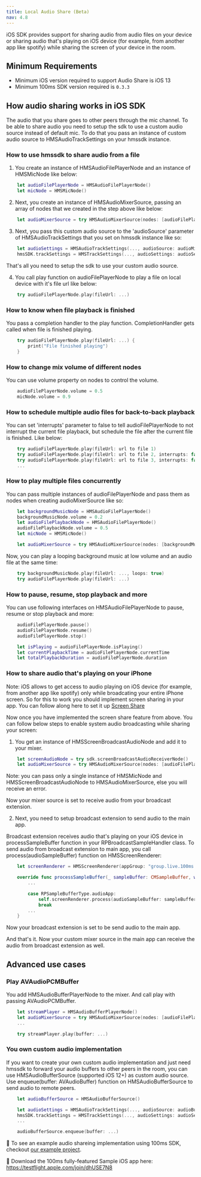 ```yaml
---
title: Local Audio Share (Beta)
nav: 4.8
---
```


iOS SDK provides support for sharing audio from audio files on your device or sharing audio that's playing on iOS device (for example, from another app like spotify) while sharing the screen of your device in the room.

## Minimum Requirements

-   Minimum iOS version required to support Audio Share is iOS 13
-   Minimum 100ms SDK version required is `0.3.3`

## How audio sharing works in iOS SDK

The audio that you share goes to other peers through the mic channel. To be able to share audio you need to setup the sdk to use a custom audio source instead of default mic. To do that you pass an instance of custom audio source to HMSAudioTrackSettings on your hmssdk instance.

### How to use hmssdk to share audio from a file

1. You create an instance of HMSAudioFilePlayerNode and an instance of HMSMicNode like below:

```swift
    let audioFilePlayerNode = HMSAudioFilePlayerNode()
    let micNode = HMSMicNode()
```

2. Next, you create an instance of HMSAudioMixerSource, passing an array of nodes that we created in the step above like below:

```swift
    let audioMixerSource = try HMSAudioMixerSource(nodes: [audioFilePlayerNode, micNode])
```

3. Next, you pass this custom audio source to the 'audioSource' parameter of HMSAudioTrackSettings that you set on hmssdk instance like so:

```swift
    let audioSettings = HMSAudioTrackSettings(..., audioSource: audioMixerSource)
    hmsSDK.trackSettings = HMSTrackSettings(..., audioSettings: audioSettings)
```

That's all you need to setup the sdk to use your custom audio source.

4. You call play function on audioFilePlayerNode to play a file on local device with it's file url like below:

```swift
    try audioFilePlayerNode.play(fileUrl: ...)
```

### How to know when file playback is finished

You pass a completion handler to the play function. CompletionHandler gets called when file is finished playing.

```swift
    try audioFilePlayerNode.play(fileUrl: ...) {
        print("File finished playing")
    }
```

### How to change mix volume of different nodes

You can use volume property on nodes to control the volume.

```swift
    audioFilePlayerNode.volume = 0.5
    micNode.volume = 0.9
```

### How to schedule multiple audio files for back-to-back playback

You can set 'interrupts' parameter to false to tell audioFilePlayerNode to not interrupt the current file playback, but schedule the file after the current file is finished. Like below:

```swift
    try audioFilePlayerNode.play(fileUrl: url to file 1)
    try audioFilePlayerNode.play(fileUrl: url to file 2, interrupts: false)
    try audioFilePlayerNode.play(fileUrl: url to file 3, interrupts: false)
    ...
```

### How to play multiple files concurrently

You can pass multiple instances of audioFilePlayerNode and pass them as nodes when creating audioMixerSource like so:

```swift
    let backgroundMusicNode = HMSAudioFilePlayerNode()
    backgroundMusicNode.volume = 0.2
    let audioFilePlaybackNode = HMSAudioFilePlayerNode()
    audioFilePlaybackNode.volume = 0.5
    let micNode = HMSMicNode()

    let audioMixerSource = try HMSAudioMixerSource(nodes: [backgroundMusicNode, audioFilePlaybackNode, micNode])
```

Now, you can play a looping background music at low volume and an audio file at the same time:

```swift
    try backgroundMusicNode.play(fileUrl: ..., loops: true)
    try audioFilePlayerNode.play(fileUrl: ...)
```

### How to pause, resume, stop playback and more

You can use following interfaces on HMSAudioFilePlayerNode to pause, resume or stop playback and more:

```swift
    audioFilePlayerNode.pause()
    audioFilePlayerNode.resume()
    audioFilePlayerNode.stop()

    let isPlaying = audioFilePlayerNode.isPlaying()
    let currentPlaybackTime = audioFilePlayerNode.currentTime
    let totalPlaybackDuration = audioFilePlayerNode.duration
```

### How to share audio that's playing on your iPhone

Note: iOS allows to get access to audio playing on iOS device (for example, from another app like spotify) only while broadcating your entire iPhone screen. So for this to work you should implement screen sharing in your app. You can follow along here to set it up [Screen Share](./../features/screen-share)

Now once you have implemented the screen share feature from above. You can follow below steps to enable system audio broadcasting while sharing your screen:

1. You get an instance of HMSScreenBroadcastAudioNode and add it to your mixer.

```swift
    let screenAudioNode = try sdk.screenBroadcastAudioReceiverNode()
    let audioMixerSource = try HMSAudioMixerSource(nodes: [audioFilePlaybackNode, micNode, screenAudioNode])
```

Note: you can pass only a single instance of HMSMicNode and HMSScreenBroadcastAudioNode to HMSAudioMixerSource, else you will receive an error.

Now your mixer source is set to receive audio from your broadcast extension.

2. Next, you need to setup broadcast extension to send audio to the main app.

Broadcast extension receives audio that's playing on your iOS device in processSampleBuffer function in your RPBroadcastSampleHandler class. To send audio from broadcast extension to main app, you call process(audioSampleBuffer) function on HMSScreenRenderer:

```swift
    let screenRenderer = HMSScreenRenderer(appGroup: "group.live.100ms.videoapp")

    override func processSampleBuffer(_ sampleBuffer: CMSampleBuffer, with sampleBufferType: RPSampleBufferType) {
        ...

        case RPSampleBufferType.audioApp:
            self.screenRenderer.process(audioSampleBuffer: sampleBuffer)
            break
        ...
    }
```

Now your broadcast extension is set to be send audio to the main app.

And that's it. Now your custom mixer source in the main app can receive the audio from broadcast extension as well.

## Advanced use cases

### Play AVAudioPCMBuffer

You add HMSAudioBufferPlayerNode to the mixer. And call play with passing AVAudioPCMBuffer.

```swift
    let streamPlayer = HMSAudioBufferPlayerNode()
    let audioMixerSource = try HMSAudioMixerSource(nodes: [audioFilePlaybackNode, micNode, streamPlayer])
    ...

    try streamPlayer.play(buffer: ...)
```

### You own custom audio implementation

If you want to create your own custom audio implementation and just need hmssdk to forward your audio buffers to other peers in the room, you can use HMSAudioBufferSource (supported iOS 12+) as custom audio source. Use enqueue(buffer: AVAudioBuffer) function on HMSAudioBufferSource to send audio to remote peers.

```swift
    let audioBufferSource = HMSAudioBufferSource()

    let audioSettings = HMSAudioTrackSettings(..., audioSource: audioBufferSource)
    hmsSDK.trackSettings = HMSTrackSettings(..., audioSettings: audioSettings)
    ...

    audioBufferSource.enqueue(buffer: ...)
```

👀 To see an example audio shareing implementation using 100ms SDK, checkout [our example project](https://github.com/100mslive/100ms-ios-sdk/tree/main/Example).

📲 Download the 100ms fully-featured Sample iOS app here: https://testflight.apple.com/join/dhUSE7N8
